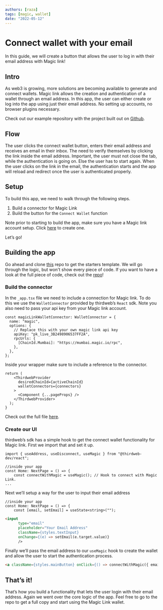 ```yaml
---
authors: [raza]
tags: [magic, wallet]
date: "2022-05-12"
---
```


# Connect wallet with your email

In this guide, we will create a button that allows the user to log in with their email address with Magic link!

<!-- truncate -->

## Intro

As web3 is growing, more solutions are becoming available to generate and connect wallets. Magic link allows the creation and authentication of a wallet through an email address. In this app, the user can either create or log into the app using just their email address. No setting up accounts, no browser plugins necessary.

Check out our example repository with the project built out on [Github](https://github.com/thirdweb-example/magic-link-next-ts).

## Flow

The user clicks the connect wallet button, enters their email address and receives an email in their inbox. The need to verify themselves by clicking the link inside the email address. Important, the user must not close the tab, while the authentication is going on. Else the user has to start again. When the user clicks on the link in the email, the authentication starts and the app will reload and redirect once the user is authenticated properly.

## Setup

To build this app, we need to walk through the following steps.

1. Build a connector for Magic Link
2. Build the button for the `Connect Wallet` function

Note prior to starting to build the app, make sure you have a Magic link account setup. Click [here](https://magic.link) to create one.

Let’s go!

## Building the app

Go ahead and clone [this](https://github.com/thirdweb-example/next-typescript-starter) repo to get the starters template. We will go through the logic, but won't show every piece of code. If you want to have a look at the full piece of code, check out the [repo](https://github.com/thirdweb-example/magic-link-next-ts)!

### Build the connector

In the `_app.tsx` file we need to include a connection for Magic link. To do this we use the `WalletConnector` provided by thirdweb’s `React` sdk. Note you also need to pass your api key from your Magic link account. 

```tsx
const magicLinkWalletConnector: WalletConnector = {
  name: "magic",
  options: {
    // Replace this with your own magic link api key
    apiKey: "pk_live_3B2498906537FF2A",
    rpcUrls: {
      [ChainId.Mumbai]: "https://mumbai.magic.io/rpc",
    },
  },
};
```

Inside your wrapper make sure to include a reference to the connector.

```tsx
return (
    <ThirdwebProvider
      desiredChainId={activeChainId}
      walletConnectors={connectors}
    >   
      <Component {...pageProps} />
    </ThirdwebProvider>
  );
}
```

Check out the full file [here](https://github.com/thirdweb-example/magic-link-next-ts/blob/main/pages/_app.tsx).

### Create our UI

thirdweb’s sdk has a simple hook to get the connect wallet functionality for Magic link. First we import that and set it up.

```tsx
import { useAddress, useDisconnect, useMagic } from "@thirdweb-dev/react";

//inside your app
const Home: NextPage = () => {
	const connectWithMagic = useMagic(); // Hook to connect with Magic Link.
...
```

Next we’ll setup a way for the user to input their email address

```tsx
//inside your app
const Home: NextPage = () => {
	const [email, setEmail] = useState<string>("");
```

```html
<input
      type="email"
      placeholder="Your Email Address"
      className={styles.textInput}
      onChange={(e) => setEmail(e.target.value)}
      />
```

Finally we’ll pass the email address to our `useMagic` hook to create the wallet and allow the user to start the authentication process.

```html
<a className={styles.mainButton} onClick={() => connectWithMagic({ email }) Login </a>
```

## That’s it!

That’s how you build a functionality that lets the user login with their email address. Again we went over the core logic of the app. Feel free to go to the repo to get a full copy and start using the Magic Link wallet.